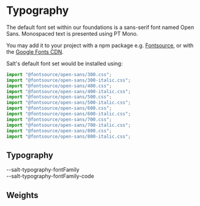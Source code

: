 
<Meta title="Documentation/Styles and Theming/Foundations/Typography" />

# Typography

The default font set within our foundations is a sans-serif font named Open Sans. Monospaced text is presented using PT Mono.

You may add it to your project with a npm package e.g. [Fontsource](https://fontsource.org/), or with the [Google Fonts CDN](https://fonts.google.com/).

Salt's default font set would be installed using:

```js
import "@fontsource/open-sans/300.css";
import "@fontsource/open-sans/300-italic.css";
import "@fontsource/open-sans/400.css";
import "@fontsource/open-sans/400-italic.css";
import "@fontsource/open-sans/500.css";
import "@fontsource/open-sans/500-italic.css";
import "@fontsource/open-sans/600.css";
import "@fontsource/open-sans/600-italic.css";
import "@fontsource/open-sans/700.css";
import "@fontsource/open-sans/700-italic.css";
import "@fontsource/open-sans/800.css";
import "@fontsource/open-sans/800-italic.css";
```

## Typography

<Canvas>
  <Story name="Typography">
    <TextBlock
      lineHeight="--salt-text-lineHeight"
      fontFamily="--salt-typography-fontFamily"
    />
    <DocGrid textExample={true}>
      <BlankBlockCell />
      <BlankBlockCode>--salt-typography-fontFamily</BlankBlockCode>
    </DocGrid>
    <div style={{ padding: "20px" }} />
    <TextBlock
      lineHeight="--salt-text-lineHeight"
      fontFamily="--salt-typography-fontFamily-code"
    />
    <DocGrid textExample={true}>
      <BlankBlockCell />
      <BlankBlockCode>--salt-typography-fontFamily-code</BlankBlockCode>
    </DocGrid>
  </Story>
</Canvas>

## Weights

<Canvas>
  <Story name="Weights">
    <DocGrid>
      <FontWeightBlock fontWeight="--salt-typography-fontWeight-light" />
      <FontWeightBlock fontWeight="--salt-typography-fontWeight-regular" />
      <FontWeightBlock fontWeight="--salt-typography-fontWeight-medium" />
      <FontWeightBlock fontWeight="--salt-typography-fontWeight-semiBold" />
      <FontWeightBlock fontWeight="--salt-typography-fontWeight-bold" />
      <FontWeightBlock fontWeight="--salt-typography-fontWeight-extraBold" />
    </DocGrid>
  </Story>
</Canvas>
